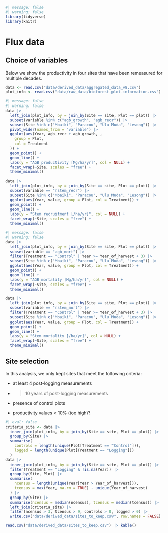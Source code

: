 ```r
#| message: false
#| warning: false
library(tidyverse)
library(knitr)
```

# Flux data {.unnumbered}

## Choice of variables 

Below we show the productivity in four sites that have been remeasured for multiple decades.

```r
data <- read.csv("data/derived_data/aggregated_data_v8.csv")
plot_info <- read.csv("data/raw_data/bioforest-plot-information.csv")
```

```r
#| message: false
#| warning: false
data |>
  left_join(plot_info, by = join_by(Site == site, Plot == plot)) |>
  subset(variable %in% c("agb_growth", "agb_recr")) |>
  subset(Site %in% c("Mbaiki", "Paracou", "Ulu Muda", "Lesong")) |>
  pivot_wider(names_from = "variable") |>
  ggplot(aes(Year, agb_recr + agb_growth, ,
    group = Plot,
    col = Treatment
  )) +
  geom_point() +
  geom_line() +
  labs(y = "AGB productivity [Mg/ha/yr]", col = NULL) +
  facet_wrap(~Site, scales = "free") +
  theme_minimal()
```

```r
data |>
  left_join(plot_info, by = join_by(Site == site, Plot == plot)) |>
  subset(variable == "nstem_recr") |>
  subset(Site %in% c("Mbaiki", "Paracou", "Ulu Muda", "Lesong")) |>
  ggplot(aes(Year, value, group = Plot, col = Treatment)) +
  geom_point() +
  geom_line() +
  labs(y = "Stem recruitment [/ha/yr]", col = NULL) +
  facet_wrap(~Site, scales = "free") +
  theme_minimal()
```

```r
#| message: false
#| warning: false
data |>
  left_join(plot_info, by = join_by(Site == site, Plot == plot)) |>
  subset(variable == "agb_mort") |>
  filter(Treatment == "Control" | Year >= Year_of_harvest + 3) |>
  subset(Site %in% c("Mbaiki", "Paracou", "Ulu Muda", "Lesong")) |>
  ggplot(aes(Year, value, group = Plot, col = Treatment)) +
  geom_point() +
  geom_line() +
  labs(y = "AGB mortality [Mg/ha/yr]", col = NULL) +
  facet_wrap(~Site, scales = "free") +
  theme_minimal()
```

```r
data |>
  left_join(plot_info, by = join_by(Site == site, Plot == plot)) |>
  subset(variable == "nstem_mort") |>
  filter(Treatment == "Control" | Year >= Year_of_harvest + 3) |>
  subset(Site %in% c("Mbaiki", "Paracou", "Ulu Muda", "Lesong")) |>
  ggplot(aes(Year, value, group = Plot, col = Treatment)) +
  geom_point() +
  geom_line() +
  labs(y = "Stem mortality [/ha/yr]", col = NULL) +
  facet_wrap(~Site, scales = "free") +
  theme_minimal()
```

## Site selection

In this analysis, we only kept sites that meet the following criteria:

-   at least 4 post-logging measurements

-   

    > 10 years of post-logging measurements

-   presence of control plots

-   productivity values \< 10% (too high)?

```r
#| eval: false
criteria_site <- data |>
  inner_join(plot_info, by = join_by(Site == site, Plot == plot)) |>
  group_by(Site) |>
  summarise(
    controls = length(unique(Plot[Treatment == "Control"])),
    logged = length(unique(Plot[Treatment == "Logging"]))
  )
data |>
  inner_join(plot_info, by = join_by(Site == site, Plot == plot)) |>
  filter(Treatment == "Logging" & !is.na(Year)) |>
  group_by(Site, Plot) |>
  summarise(
    ncensus = length(unique(Year[Year > Year_of_harvest])),
    tcensus = max(Year, na.rm = TRUE) - unique(Year_of_harvest)
  ) |>
  group_by(Site) |>
  summarise(ncensus = median(ncensus), tcensus = median(tcensus)) |>
  left_join(criteria_site) |>
  filter(ncensus > 3, tcensus > 9, controls > 0, logged > 0) |>
  write.csv("data/derived_data/sites_to_keep.csv", row.names = FALSE)
```

```r
read.csv("data/derived_data/sites_to_keep.csv") |> kable()
```

